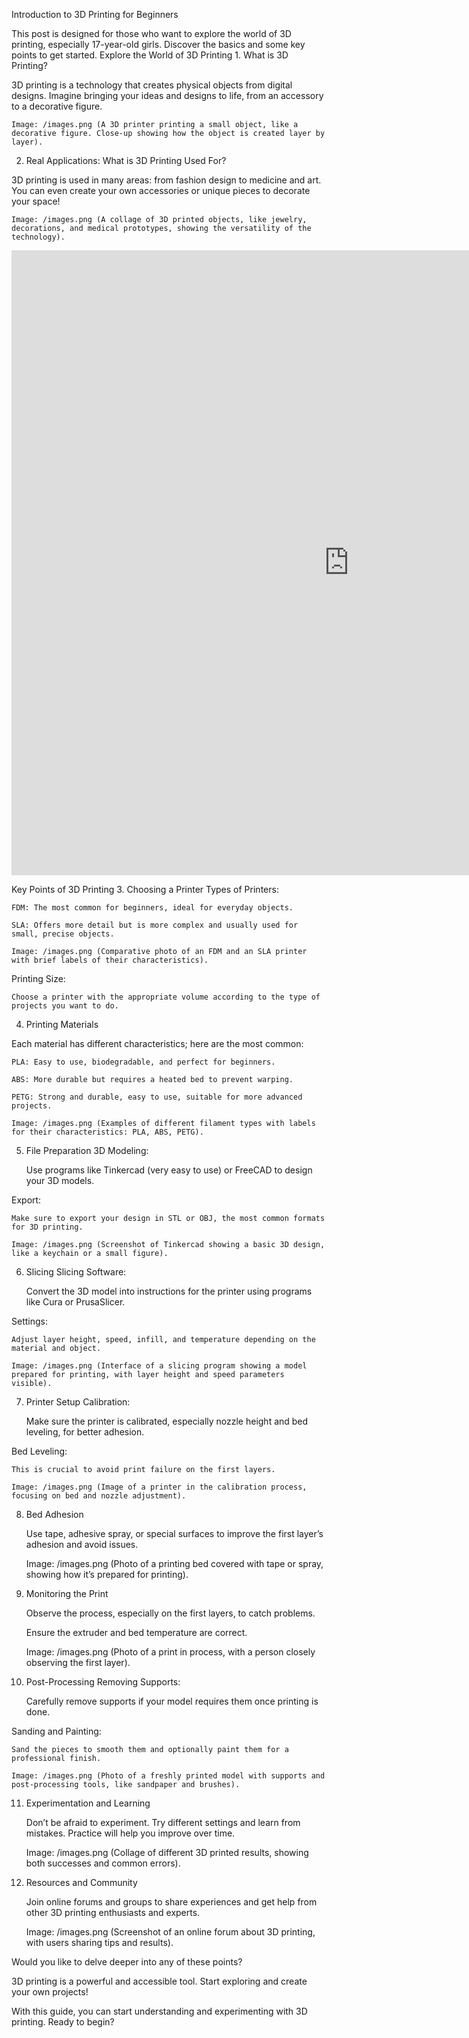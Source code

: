 Introduction to 3D Printing for Beginners

This post is designed for those who want to explore the world of 3D printing, especially 17-year-old girls. Discover the basics and some key points to get started.
Explore the World of 3D Printing
1. What is 3D Printing?

3D printing is a technology that creates physical objects from digital designs. Imagine bringing your ideas and designs to life, from an accessory to a decorative figure.

    Image: /images.png (A 3D printer printing a small object, like a decorative figure. Close-up showing how the object is created layer by layer).

2. Real Applications: What is 3D Printing Used For?

3D printing is used in many areas: from fashion design to medicine and art. You can even create your own accessories or unique pieces to decorate your space!

    Image: /images.png (A collage of 3D printed objects, like jewelry, decorations, and medical prototypes, showing the versatility of the technology).

<iframe src="https://petracoding.github.io/pinterest/board.html?link=paovazbar/3d-ideas/&hideHeader=0&transparent=0" width="1080" height="1000" style="border: none;"></iframe>
Key Points of 3D Printing
3. Choosing a Printer
Types of Printers:

    FDM: The most common for beginners, ideal for everyday objects.

    SLA: Offers more detail but is more complex and usually used for small, precise objects.

    Image: /images.png (Comparative photo of an FDM and an SLA printer with brief labels of their characteristics).

Printing Size:

    Choose a printer with the appropriate volume according to the type of projects you want to do.

4. Printing Materials

Each material has different characteristics; here are the most common:

    PLA: Easy to use, biodegradable, and perfect for beginners.

    ABS: More durable but requires a heated bed to prevent warping.

    PETG: Strong and durable, easy to use, suitable for more advanced projects.

    Image: /images.png (Examples of different filament types with labels for their characteristics: PLA, ABS, PETG).

5. File Preparation
3D Modeling:

    Use programs like Tinkercad (very easy to use) or FreeCAD to design your 3D models.

Export:

    Make sure to export your design in STL or OBJ, the most common formats for 3D printing.

    Image: /images.png (Screenshot of Tinkercad showing a basic 3D design, like a keychain or a small figure).

6. Slicing
Slicing Software:

    Convert the 3D model into instructions for the printer using programs like Cura or PrusaSlicer.

Settings:

    Adjust layer height, speed, infill, and temperature depending on the material and object.

    Image: /images.png (Interface of a slicing program showing a model prepared for printing, with layer height and speed parameters visible).

7. Printer Setup
Calibration:

    Make sure the printer is calibrated, especially nozzle height and bed leveling, for better adhesion.

Bed Leveling:

    This is crucial to avoid print failure on the first layers.

    Image: /images.png (Image of a printer in the calibration process, focusing on bed and nozzle adjustment).

8. Bed Adhesion

    Use tape, adhesive spray, or special surfaces to improve the first layer’s adhesion and avoid issues.

    Image: /images.png (Photo of a printing bed covered with tape or spray, showing how it’s prepared for printing).

9. Monitoring the Print

    Observe the process, especially on the first layers, to catch problems.

    Ensure the extruder and bed temperature are correct.

    Image: /images.png (Photo of a print in process, with a person closely observing the first layer).

10. Post-Processing
Removing Supports:

    Carefully remove supports if your model requires them once printing is done.

Sanding and Painting:

    Sand the pieces to smooth them and optionally paint them for a professional finish.

    Image: /images.png (Photo of a freshly printed model with supports and post-processing tools, like sandpaper and brushes).

11. Experimentation and Learning

    Don’t be afraid to experiment. Try different settings and learn from mistakes. Practice will help you improve over time.

    Image: /images.png (Collage of different 3D printed results, showing both successes and common errors).

12. Resources and Community

    Join online forums and groups to share experiences and get help from other 3D printing enthusiasts and experts.

    Image: /images.png (Screenshot of an online forum about 3D printing, with users sharing tips and results).

Would you like to delve deeper into any of these points?

3D printing is a powerful and accessible tool. Start exploring and create your own projects!

With this guide, you can start understanding and experimenting with 3D printing. Ready to begin?
